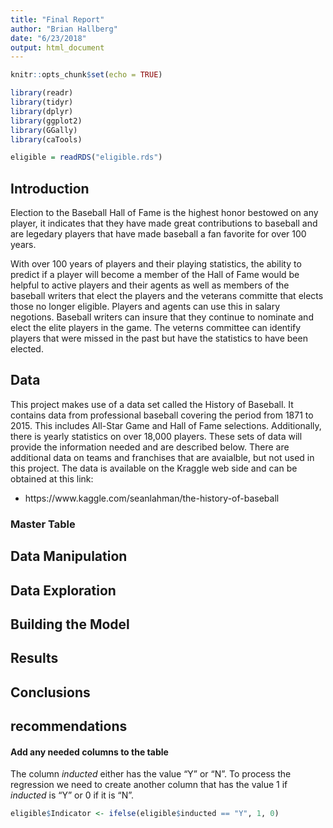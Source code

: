 ```yaml
---
title: "Final Report"
author: "Brian Hallberg"
date: "6/23/2018"
output: html_document
---
```


```r
knitr::opts_chunk$set(echo = TRUE)
```
```r
library(readr)
library(tidyr)
library(dplyr)
library(ggplot2)
library(GGally)
library(caTools)

eligible = readRDS("eligible.rds")
```
## Introduction

Election to the Baseball Hall of Fame is the highest honor bestowed on any player, it indicates that they have made great contributions to baseball and are legedary players that have made baseball a fan favorite for over 100 years.

With over 100 years of players and their playing statistics, the ability to predict if a player will become a member of the Hall of Fame would be helpful to active players and their agents as well as members of the baseball writers that elect the players and the veterans committe that elects those no longer eligible.  Players and agents can use this in salary negotions.  Baseball writers can insure that they continue to nominate and elect the elite players in the game.  The veterns committee can identify players that were missed in the past but have the statistics to have been elected.


## Data


This project makes use of a data set called the History of Baseball.  It contains data from professional baseball covering the period from 1871 to 2015.  This includes All-Star Game and Hall of Fame selections.  Additionally, there is yearly statistics on over 18,000 players.  These sets of data will provide the information needed and are described below.  There are additional data on teams and franchises that are avaialble, but not used in this project.  The data is available on the Kraggle web side and can be obtained at this link: 

* https://www.kaggle.com/seanlahman/the-history-of-baseball

### Master Table

## Data Manipulation

## Data Exploration

## Building the Model

## Results

## Conclusions

## recommendations


####  Add any needed columns to the table

The column *inducted* either has the value "Y" or "N".  To process the regression we need to create another column that has the value 1 if *inducted* is "Y" or 0 if it is "N".

```r
eligible$Indicator <- ifelse(eligible$inducted == "Y", 1, 0)
```

